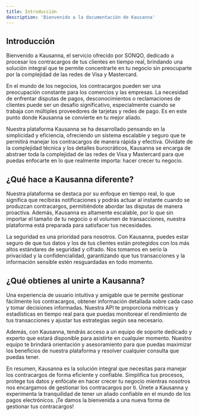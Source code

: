 ```yaml
---
title: Introducción
description: 'Bienvenido a la documentación de Kausanna'
---
```


## Introducción

Bienvenido a Kausanna, el servicio ofrecido por SONQO, dedicado a procesar los contracargos de tus clientes en tiempo real, brindando una solución integral que te permite concentrarte en tu negocio sin preocuparte por la complejidad de las redes de Visa y Mastercard.

En el mundo de los negocios, los contracargos pueden ser una preocupación constante para los comercios y las empresas. La necesidad de enfrentar disputas de pagos, desconocimientos o reclamaciones de clientes puede ser un desafío significativo, especialmente cuando se trabaja con múltiples proveedores de tarjetas y redes de pago. Es en este punto donde Kausanna se convierte en tu mejor aliado.

Nuestra plataforma Kausanna se ha desarrollado pensando en la simplicidad y eficiencia, ofreciendo un sistema escalable y seguro que te permitirá manejar los contracargos de manera rápida y efectiva. Olvídate de la complejidad técnica y los detalles burocráticos, Kausanna se encarga de abstraer toda la complejidad de las redes de Visa y Mastercard para que puedas enfocarte en lo que realmente importa: hacer crecer tu negocio.

## ¿Qué hace a Kausanna diferente?

Nuestra plataforma se destaca por su enfoque en tiempo real, lo que significa que recibirás notificaciones y podrás actuar al instante cuando se produzcan contracargos, permitiéndote abordar las disputas de manera proactiva. Además, Kausanna es altamente escalable, por lo que sin importar el tamaño de tu negocio o el volumen de transacciones, nuestra plataforma está preparada para satisfacer tus necesidades.

La seguridad es una prioridad para nosotros. Con Kausanna, puedes estar seguro de que tus datos y los de tus clientes están protegidos con los más altos estándares de seguridad y cifrado. Nos tomamos en serio la privacidad y la confidencialidad, garantizando que tus transacciones y la información sensible estén resguardadas en todo momento.

## ¿Qué obtienes al unirte a Kausanna?

Una experiencia de usuario intuitiva y amigable que te permite gestionar fácilmente los contracargos, obtener información detallada sobre cada caso y tomar decisiones informadas. Nuestra API te proporciona métricas y estadísticas en tiempo real para que puedas monitorear el rendimiento de tus transacciones y ajustar tus estrategias según sea necesario.

Además, con Kausanna, tendrás acceso a un equipo de soporte dedicado y experto que estará disponible para asistirte en cualquier momento. Nuestro equipo te brindará orientación y asesoramiento para que puedas maximizar los beneficios de nuestra plataforma y resolver cualquier consulta que puedas tener.

En resumen, Kausanna es la solución integral que necesitas para manejar los contracargos de forma eficiente y confiable. Simplifica tus procesos, protege tus datos y enfócate en hacer crecer tu negocio mientras nosotros nos encargamos de gestionar los contracargos por ti. Únete a Kausanna y experimenta la tranquilidad de tener un aliado confiable en el mundo de los pagos electrónicos. ¡Te damos la bienvenida a una nueva forma de gestionar tus contracargos!